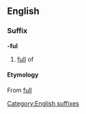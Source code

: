 ==English==
===Suffix===
[[Category:English suffixes]]
'''-ful'''
# [[full]] of
====Etymology====
From {{E.}} [[full]]